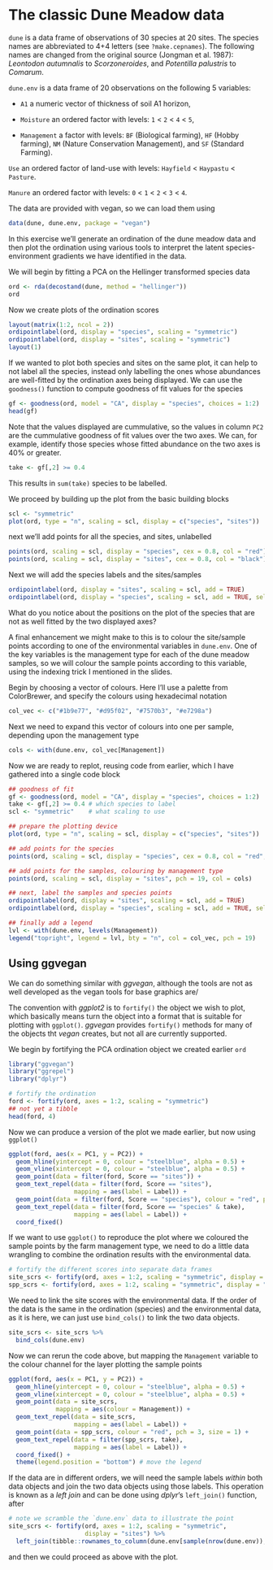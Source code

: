 # The classic Dune Meadow data

`dune` is a data frame of observations of 30 species at 20 sites. The species names are abbreviated to 4+4 letters (see `?make.cepnames`). The following names are changed from the original source (Jongman et al. 1987): *Leontodon autumnalis* to *Scorzoneroides*, and *Potentilla palustris* to *Comarum*.

`dune.env` is a data frame of 20 observations on the following 5 variables:

* `A1` a numeric vector of thickness of soil A1 horizon,

* `Moisture` an ordered factor with levels: `1` < `2` < `4` < `5`,

* `Management` a factor with levels: `BF` (Biological farming), `HF` (Hobby farming), `NM` (Nature Conservation Management), and `SF` (Standard Farming).

`Use` an ordered factor of land-use with levels: `Hayfield` < `Haypastu` < `Pasture`.

`Manure` an ordered factor with levels: `0` < `1` < `2` < `3` < `4`.

The data are provided with vegan, so we can load them using

```r
data(dune, dune.env, package = "vegan")
```

In this exercise we'll generate an ordination of the dune meadow data and then plot the ordination using various tools to interpret the latent species-environment gradients we have identified in the data.

We will begin by fitting a PCA on the Hellinger transformed species data

```r
ord <- rda(decostand(dune, method = "hellinger"))
ord
```

Now we create plots of the ordination scores

```r
layout(matrix(1:2, ncol = 2))
ordipointlabel(ord, display = "species", scaling = "symmetric")
ordipointlabel(ord, display = "sites", scaling = "symmetric")
layout(1)
```

If we wanted to plot both species and sites on the same plot, it can help to not label all the species, instead only labelling the ones whose abundances are well-fitted by the ordination axes being displayed. We can use the `goodness()` function to compute goodness of fit values for the species


```r
gf <- goodness(ord, model = "CA", display = "species", choices = 1:2)
head(gf)
```

Note that the values displayed are cummulative, so the values in column `PC2` are the cummulative goodness of fit values over the two axes. We can, for example, identify those species whose fitted abundance on the two axes is 40% or greater.

```r
take <- gf[,2] >= 0.4
```

This results in `sum(take)` species to be labelled.

We proceed by building up the plot from the basic building blocks

```r
scl <- "symmetric"
plot(ord, type = "n", scaling = scl, display = c("species", "sites"))
```

next we'll add points for all the species, and sites, unlabelled

```r
points(ord, scaling = scl, display = "species", cex = 0.8, col = "red")
points(ord, scaling = scl, display = "sites", cex = 0.8, col = "black")
```

Next we will add the species labels and the sites/samples

```r
ordipointlabel(ord, display = "sites", scaling = scl, add = TRUE)
ordipointlabel(ord, display = "species", scaling = scl, add = TRUE, select = take)
```

What do you notice about the positions on the plot of the species that are not as well fitted by the two displayed axes?

A final enhancement we might make to this is to colour the site/sample points according to one of the environmental variables in `dune.env`. One of the key variables is the management type for each of the dune meadow samples, so we will colour the sample points according to this variable, using the indexing trick I mentioned in the slides.

Begin by choosing a vector of colours. Here I'll use a palette from ColorBrewer, and specify the colours using hexadecimal notation

```r
col_vec <- c("#1b9e77", "#d95f02", "#7570b3", "#e7298a")
```

Next we need to expand this vector of colours into one per sample, depending upon the management type

```r
cols <- with(dune.env, col_vec[Management])
```

Now we are ready to replot, reusing code from earlier, which I have gathered into a single code block

```r
## goodness of fit
gf <- goodness(ord, model = "CA", display = "species", choices = 1:2)
take <- gf[,2] >= 0.4 # which species to label
scl <- "symmetric"    # what scaling to use

## prepare the plotting device
plot(ord, type = "n", scaling = scl, display = c("species", "sites"))

## add points for the species
points(ord, scaling = scl, display = "species", cex = 0.8, col = "red", pch = "+")

## add points for the samples, colouring by management type
points(ord, scaling = scl, display = "sites", pch = 19, col = cols)

## next, label the samples and species points
ordipointlabel(ord, display = "sites", scaling = scl, add = TRUE)
ordipointlabel(ord, display = "species", scaling = scl, add = TRUE, select = take)

## finally add a legend
lvl <- with(dune.env, levels(Management))
legend("topright", legend = lvl, bty = "n", col = col_vec, pch = 19)
```


## Using ggvegan

We can do something similar with *ggvegan*, although the tools are not as well developed as the vegan tools for base graphics are/

The convention with *ggplot2* is to `fortify()` the object we wish to plot, which basically means turn the object into a format that is suitable for plotting with `ggplot()`. *ggvegan* provides `fortify()` methods for many of the objects tht *vegan* creates, but not all are currently supported.

We begin by fortifying the PCA ordination object we created earlier `ord`

```r
library("ggvegan")
library("ggrepel")
library("dplyr")

# fortify the ordination
ford <- fortify(ord, axes = 1:2, scaling = "symmetric")
## not yet a tibble
head(ford, 4)
```

Now we can produce a version of the plot we made earlier, but now using `ggplot()`

```r
ggplot(ford, aes(x = PC1, y = PC2)) +
  geom_hline(yintercept = 0, colour = "steelblue", alpha = 0.5) +
  geom_vline(xintercept = 0, colour = "steelblue", alpha = 0.5) +
  geom_point(data = filter(ford, Score == "sites")) +
  geom_text_repel(data = filter(ford, Score == "sites"),
                  mapping = aes(label = Label)) +
  geom_point(data = filter(ford, Score == "species"), colour = "red", pch = 3, size = 2) +
  geom_text_repel(data = filter(ford, Score == "species" & take),
                  mapping = aes(label = Label)) +
  coord_fixed()
```

If we want to use `ggplot()` to reproduce the plot where we coloured the sample points by the farm management type, we need to do a little data wrangling to combine the ordination results with the environmental data.

```r
# fortify the different scores into separate data frames
site_scrs <- fortify(ord, axes = 1:2, scaling = "symmetric", display = "sites")
spp_scrs <- fortify(ord, axes = 1:2, scaling = "symmetric", display = "species")
```


We need to link the site scores with the environmental data. If the order of the data is the same in the ordination (species) and the environmental data, as it is here, we can just use `bind_cols()` to link the two data objects.

```r
site_scrs <- site_scrs %>%
  bind_cols(dune.env)
```

Now we can rerun the code above, but mapping the `Management` variable to the colour channel for the layer plotting the sample points

```r
ggplot(ford, aes(x = PC1, y = PC2)) +
  geom_hline(yintercept = 0, colour = "steelblue", alpha = 0.5) +
  geom_vline(xintercept = 0, colour = "steelblue", alpha = 0.5) +
  geom_point(data = site_scrs,
             mapping = aes(colour = Management)) +
  geom_text_repel(data = site_scrs,
                  mapping = aes(label = Label)) +
  geom_point(data = spp_scrs, colour = "red", pch = 3, size = 1) +
  geom_text_repel(data = filter(spp_scrs, take),
                  mapping = aes(label = Label)) +
  coord_fixed() +
  theme(legend.position = "bottom") # move the legend
```

If the data are in different orders, we will need the sample labels *within* both data objects and join the two data objects using those labels. This operation is known as a *left join* and can be done using *dplyr*'s `left_join()` function, after

```r
# note we scramble the `dune.env` data to illustrate the point
site_scrs <- fortify(ord, axes = 1:2, scaling = "symmetric",
                     display = "sites") %>%
  left_join(tibble::rownames_to_column(dune.env[sample(nrow(dune.env)), ]), by = c("Label" = "rowname"))
```

and then we could proceed as above with the plot.
